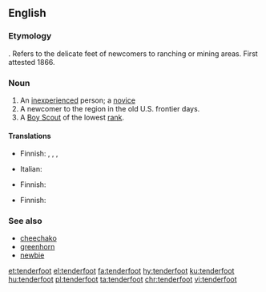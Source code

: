 ==English==
{{wikipedia}}

===Etymology===
{{compound|tender|foot|lang=en}}. Refers to the delicate feet of newcomers to ranching or mining areas. First attested 1866.

===Noun===
{{en-noun|tenderfeet|tenderfoots}}

# An [[inexperienced]] person; a [[novice]]
# A newcomer to the region in the old U.S. frontier days.
# A [[Boy Scout]] of the lowest [[rank]].

====Translations====
{{trans-top|novice}}
* Finnish: {{t+|fi|vasta-alkaja}}, {{t+|fi|noviisi}}, {{t+|fi|mopo}}, {{t+|fi|keltanokka}}
{{trans-mid}}
* Italian: {{t+|it|novizio}}
{{trans-bottom}}

{{trans-top|newcomer in the old US frontier days}}
* Finnish: {{t|fi|arkajalka}}
{{trans-mid}}
{{trans-bottom}}

{{trans-top|lowest rank of Boy Scout}}
* Finnish: {{t+|fi|kolkkapoika}}
{{trans-mid}}
{{trans-bottom}}

===See also===
* [[cheechako]]
* [[greenhorn]]
* [[newbie]]

[[et:tenderfoot]]
[[el:tenderfoot]]
[[fa:tenderfoot]]
[[hy:tenderfoot]]
[[ku:tenderfoot]]
[[hu:tenderfoot]]
[[pl:tenderfoot]]
[[ta:tenderfoot]]
[[chr:tenderfoot]]
[[vi:tenderfoot]]